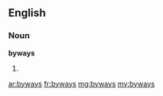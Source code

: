==English==

===Noun===
'''byways'''

# {{plural of|[[byway]]}}

[[ar:byways]]
[[fr:byways]]
[[mg:byways]]
[[my:byways]]